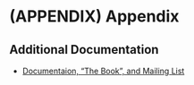 # (APPENDIX) Appendix {-} 

## Additional Documentation {-}

* [Documentaion, "The Book", and Mailing List](http://openrefine.org/documentation.html)